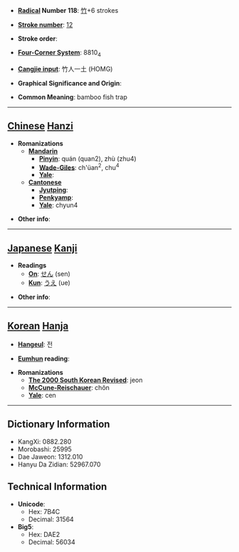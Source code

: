 * '''[[Wiktionary:Chinese radical index| Radical]] Number 118''': [[Wiktionary:Chinese radical index 竹|竹]]+6 strokes

* '''[[Wiktionary:Chinese total strokes index|Stroke number]]''': [[Wiktionary:Chinese total strokes index 12|12]]

* '''Stroke order''': 

* '''[[Wiktionary:Chinese four corner index|Four-Corner System]]''': 8810<sub>4</sub>

* '''[[Wiktionary:Chinese Cangjie index|Cangjie input]]''': 竹人一土 (HOMG)

* '''Graphical Significance and Origin''': 

* '''Common Meaning''': bamboo fish trap

----

== [[Chinese]] [[Hanzi]] ==

* '''Romanizations'''
** '''[[Mandarin]]'''
*** '''[[Pinyin]]''': quán (quan2), zhù (zhu4)
*** '''[[Wade-Giles]]''': ch'üan<sup>2</sup>, chu<sup>4</sup>
*** '''[[Yale]]''': 
** '''[[Cantonese]]'''
*** '''[[Jyutping]]''':
*** '''[[Penkyamp]]''': 
*** '''[[Yale]]''': chyun4

* '''Other info''': 

----

== [[Japanese]] [[Kanji]] ==

* '''Readings'''
** '''[[On]]''': [[せん]] (sen)
** '''[[Kun]]''': [[うえ]] (ue)

* '''Other info''':  

----

== [[Korean]] [[Hanja]] ==

* '''[[Hangeul]]''': 전

* '''[[Eumhun]] reading''': 

* '''Romanizations'''
** '''[[The 2000 South Korean Revised Romanization|The 2000 South Korean Revised]]''': jeon
** '''[[McCune-Reischauer]]''': chŏn
** '''[[Yale]]''': cen

----

== Dictionary Information ==

* KangXi: 0882.280
* Morobashi: 25995
* Dae Jaweon: 1312.010
* Hanyu Da Zidian: 52967.070

== Technical Information ==

* '''Unicode''':
** Hex: 7B4C
** Decimal: 31564
* '''Big5''':
** Hex: DAE2
** Decimal: 56034